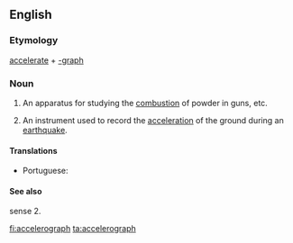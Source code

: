 ==English==

===Etymology===
[[accelerate]] + [[-graph]]

===Noun===
{{en-noun}}

# {{label|en|military}} An apparatus for studying the [[combustion]] of powder in guns, etc.
# {{label|en|geology}} An instrument used to record the [[acceleration]] of the ground during an [[earthquake]].

====Translations====
{{trans-top|instrument used to record the acceleration of the ground during an earthquake}}
* Portuguese: {{t|pt|acelerógrafo|m}}
{{trans-mid}}
{{trans-bottom}}

====See also====
sense 2. {{pedialite}}

[[fi:accelerograph]]
[[ta:accelerograph]]